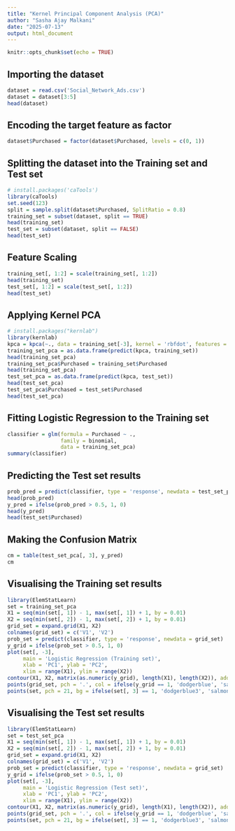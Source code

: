 ```yaml
---
title: "Kernel Principal Component Analysis (PCA)"
author: "Sasha Ajay Malkani"
date: "2025-07-13"
output: html_document
---
```


```r
knitr::opts_chunk$set(echo = TRUE)
```

## Importing the dataset

```r
dataset = read.csv('Social_Network_Ads.csv')
dataset = dataset[3:5]
head(dataset)

```

## Encoding the target feature as factor
```r
dataset$Purchased = factor(dataset$Purchased, levels = c(0, 1))

```

## Splitting the dataset into the Training set and Test set

```r
# install.packages('caTools')
library(caTools)
set.seed(123)
split = sample.split(dataset$Purchased, SplitRatio = 0.8)
training_set = subset(dataset, split == TRUE)
head(training_set)
test_set = subset(dataset, split == FALSE)
head(test_set)
```

## Feature Scaling

```r
training_set[, 1:2] = scale(training_set[, 1:2])
head(training_set)
test_set[, 1:2] = scale(test_set[, 1:2])
head(test_set)

```

## Applying Kernel PCA

```r
# install.packages("kernlab")
library(kernlab)
kpca = kpca(~., data = training_set[-3], kernel = 'rbfdot', features = 2)
training_set_pca = as.data.frame(predict(kpca, training_set))
head(training_set_pca)
training_set_pca$Purchased = training_set$Purchased
head(training_set_pca)
test_set_pca = as.data.frame(predict(kpca, test_set))
head(test_set_pca)
test_set_pca$Purchased = test_set$Purchased
head(test_set_pca)

```

## Fitting Logistic Regression to the Training set

```r
classifier = glm(formula = Purchased ~ .,
                 family = binomial,
                 data = training_set_pca)
summary(classifier)

```

## Predicting the Test set results

```r
prob_pred = predict(classifier, type = 'response', newdata = test_set_pca[-3])
head(prob_pred)
y_pred = ifelse(prob_pred > 0.5, 1, 0)
head(y_pred)
head(test_set$Purchased)


```

## Making the Confusion Matrix

```r
cm = table(test_set_pca[, 3], y_pred)
cm

```

## Visualising the Training set results

```r
library(ElemStatLearn)
set = training_set_pca
X1 = seq(min(set[, 1]) - 1, max(set[, 1]) + 1, by = 0.01)
X2 = seq(min(set[, 2]) - 1, max(set[, 2]) + 1, by = 0.01)
grid_set = expand.grid(X1, X2)
colnames(grid_set) = c('V1', 'V2')
prob_set = predict(classifier, type = 'response', newdata = grid_set)
y_grid = ifelse(prob_set > 0.5, 1, 0)
plot(set[, -3],
     main = 'Logistic Regression (Training set)',
     xlab = 'PC1', ylab = 'PC2',
     xlim = range(X1), ylim = range(X2))
contour(X1, X2, matrix(as.numeric(y_grid), length(X1), length(X2)), add = TRUE)
points(grid_set, pch = '.', col = ifelse(y_grid == 1, 'dodgerblue', 'salmon'))
points(set, pch = 21, bg = ifelse(set[, 3] == 1, 'dodgerblue3', 'salmon3'))
```

## Visualising the Test set results

```r
library(ElemStatLearn)
set = test_set_pca
X1 = seq(min(set[, 1]) - 1, max(set[, 1]) + 1, by = 0.01)
X2 = seq(min(set[, 2]) - 1, max(set[, 2]) + 1, by = 0.01)
grid_set = expand.grid(X1, X2)
colnames(grid_set) = c('V1', 'V2')
prob_set = predict(classifier, type = 'response', newdata = grid_set)
y_grid = ifelse(prob_set > 0.5, 1, 0)
plot(set[, -3],
     main = 'Logistic Regression (Test set)',
     xlab = 'PC1', ylab = 'PC2',
     xlim = range(X1), ylim = range(X2))
contour(X1, X2, matrix(as.numeric(y_grid), length(X1), length(X2)), add = TRUE)
points(grid_set, pch = '.', col = ifelse(y_grid == 1, 'dodgerblue', 'salmon'))
points(set, pch = 21, bg = ifelse(set[, 3] == 1, 'dodgerblue3', 'salmon3'))

```



















